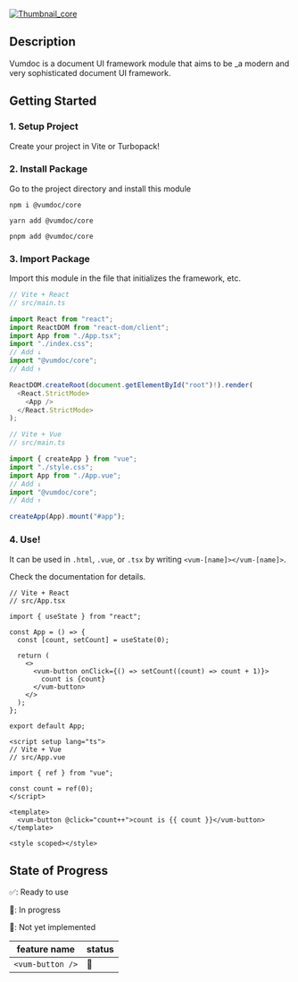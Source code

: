 [![Thumbnail_core](https://github.com/vumdoc/vumdoc/assets/49429291/3ec476cf-bcff-4bc9-ba65-f9a1babe3394)](https://github.com/vumdoc/vumdoc/tree/main/packages/core)

## Description

Vumdoc is a document UI framework module that aims to be \_a modern and very sophisticated document UI framework.

## Getting Started

### 1. Setup Project

Create your project in Vite or Turbopack!

### 2. Install Package

Go to the project directory and install this module

```shell
npm i @vumdoc/core
```

```shell
yarn add @vumdoc/core
```

```shell
pnpm add @vumdoc/core
```

### 3. Import Package

Import this module in the file that initializes the framework, etc.

```ts
// Vite + React
// src/main.ts

import React from "react";
import ReactDOM from "react-dom/client";
import App from "./App.tsx";
import "./index.css";
// Add ↓
import "@vumdoc/core";
// Add ↑

ReactDOM.createRoot(document.getElementById("root")!).render(
  <React.StrictMode>
    <App />
  </React.StrictMode>
);

```

```ts
// Vite + Vue
// src/main.ts

import { createApp } from "vue";
import "./style.css";
import App from "./App.vue";
// Add ↓
import "@vumdoc/core";
// Add ↑

createApp(App).mount("#app");
```

### 4. Use!

It can be used in `.html`, `.vue`, or `.tsx` by writing `<vum-[name]></vum-[name]>`.

Check the documentation for details.

```tsx
// Vite + React
// src/App.tsx

import { useState } from "react";

const App = () => {
  const [count, setCount] = useState(0);

  return (
    <>
      <vum-button onClick={() => setCount((count) => count + 1)}>
        count is {count}
      </vum-button>
    </>
  );
};

export default App;
```

```vue
<script setup lang="ts">
// Vite + Vue
// src/App.vue

import { ref } from "vue";

const count = ref(0);
</script>

<template>
  <vum-button @click="count++">count is {{ count }}</vum-button>
</template>

<style scoped></style>
```

## State of Progress

✅: Ready to use

🚧: In progress

🚫: Not yet implemented

| feature name     | status |
| ---------------- | ------ |
| `<vum-button />` | 🚧     |
